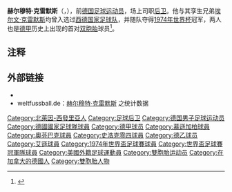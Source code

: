 {{Infobox football biography
| name           = 赫尔穆特·克雷默斯
| fullname       = {{lang|de|Helmut Kremers}}
| image          = [[File:Helmut_Kremers_-_Portrait_(6540).jpg|250px]]
| image_size      = 
| birth_date     = {{Birth date and age|1949|3|24|df=y}}
| birth_place    = {{flag|Allied-occupied Germany}}[[门兴格拉德巴赫|门兴格拉德巴赫]]
| height         = {{height|m=1.72}}
| position       = [[後衛_(足球)|后卫]]
| youthyears1    =   
| youthclubs1    = [[门兴格拉德巴赫足球俱乐部|门兴格拉德巴赫]]
| years1         = 1967–1969
| clubs1         = [[门兴格拉德巴赫足球俱乐部|门兴格拉德巴赫]]
| caps1          = 14
| goals1         = 1
| years2         = 1969–1971
| clubs2         = [[奥芬巴赫踢球者|奥芬巴赫踢球者]]
| caps2          = 33
| goals2         = 4
| years3         = 1971–1980
| clubs3         = [[沙尔克04|沙尔克04]]
| caps3          = 226
| goals3         = 45
| years4         = 1980–1981
| clubs4         = [[红白埃森|红白埃森]]
| caps4          = 18
| goals4         = 4
| years5         = 1981
| clubs5         = 卡尔加里膨胀者
| caps5          = 31
| goals5         = 3
| years6         = 1981–1982
| clubs6         = 孟菲斯美洲（室内足球）
| caps6          = 14
| goals6         = 13
| nationalyears1 = 1973–1975
| nationalteam1  = [[西德国家足球队|西德]]
| nationalcaps1  = 8  
| nationalgoals1 = 0 
}}

'''赫尔穆特·克雷默斯'''（{{lang-de|'''Helmut Kremers'''}}，{{bd|1949年|3月24日|catIdx=Kremers, Helmut}}），前[[德国|德国]][[足球|足球]][[运动员|运动员]]，场上司职[[後衛_(足球)|后卫]]。他与其孪生兄弟[[埃尔文·克雷默斯|埃尔文·克雷默斯]]均曾入选过[[西德国家足球队|西德国家足球队]]，并随队夺得[[1974年世界杯|1974年世界杯]]冠军，两人也是[[德甲|德甲]]历史上出现的首对[[双胞胎|双胞胎]]球员<ref>{{en}}{{cite web | url = http://www.guardian.co.uk/football/2007/oct/10/theknowledge.sport | title = Who has scored the most hat-tricks in a single season? | date = 2007-10-10 | author = James Dart and Paolo Bandini | publisher = guardian.co.uk | accessdate = 2011-09-09 | archive-date = 2008-08-12 | archive-url = https://web.archive.org/web/20080812074049/http://www.guardian.co.uk/football/2007/oct/10/theknowledge.sport | dead-url = no }}</ref>。

==注释==
{{reflist}}

==外部链接==
* {{Fussballdaten|kremershelmut}}
* weltfussball.de：[http://www.weltfussball.de/spieler_profil/helmut-kremers/ 赫尔穆特·克雷默斯] {{Wayback|url=http://www.weltfussball.de/spieler_profil/helmut-kremers/ |date=20180620210626 }}之统计数据{{de icon}}

{{1974年世界杯足球赛西德参赛名单}}

{{Authority control}}
{{DEFAULTSORT:Kremers, Helmut}}
[[Category:北萊因-西發里亞人|Category:北萊因-西發里亞人]]
[[Category:足球后卫|Category:足球后卫]]
[[Category:德国男子足球运动员|Category:德国男子足球运动员]]
[[Category:德國國家足球隊球員|Category:德國國家足球隊球員]]
[[Category:德甲球员|Category:德甲球员]]
[[Category:慕遜加柏球員|Category:慕遜加柏球員]]
[[Category:奧芬巴克球員|Category:奧芬巴克球員]]
[[Category:史浩克零四球員|Category:史浩克零四球員]]
[[Category:德乙球员|Category:德乙球员]]
[[Category:艾遜球員|Category:艾遜球員]]
[[Category:1974年世界盃足球賽球員|Category:1974年世界盃足球賽球員]]
[[Category:世界盃足球賽冠軍隊球員|Category:世界盃足球賽冠軍隊球員]]
[[Category:美國外籍足球運動員|Category:美國外籍足球運動員]]
[[Category:雙胞胎运动员|Category:雙胞胎运动员]]
[[Category:在加拿大的德國人|Category:在加拿大的德國人]]
[[Category:雙胞胎人物|Category:雙胞胎人物]]